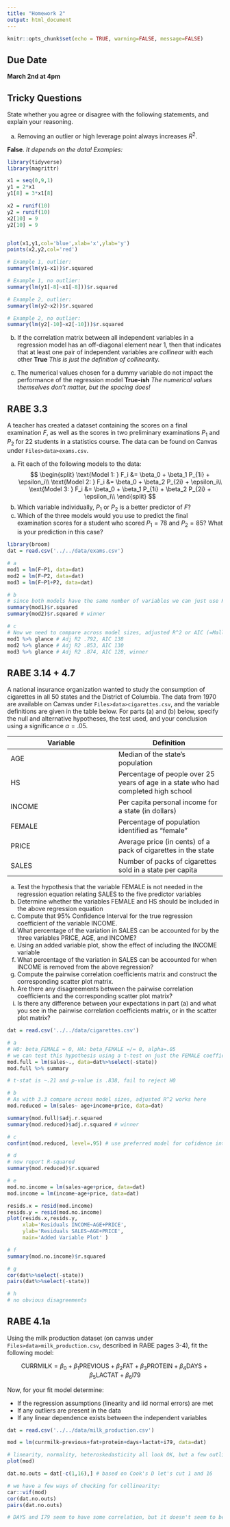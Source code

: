 ```yaml
---
title: "Homework 2"
output: html_document
---
```


```r
knitr::opts_chunk$set(echo = TRUE, warning=FALSE, message=FALSE)
```

## Due Date
**March 2nd at 4pm**

## Tricky Questions
State whether you agree or disagree with the following statements, and explain your reasoning.

a. Removing an outlier or high leverage point always increases $R^2$.

**False**. *It depends on the data! Examples:*
```r
library(tidyverse)
library(magrittr)

x1 = seq(0,9,1)
y1 = 2*x1 
y1[8] = 3*x1[8]

x2 = runif(10)
y2 = runif(10)
x2[10] = 9
y2[10] = 9


plot(x1,y1,col='blue',xlab='x',ylab='y')
points(x2,y2,col='red')

# Example 1, outlier:
summary(lm(y1~x1))$r.squared

# Example 1, no outlier:
summary(lm(y1[-8]~x1[-8]))$r.squared

# Example 2, outlier:
summary(lm(y2~x2))$r.squared

# Example 2, no outlier:
summary(lm(y2[-10]~x2[-10]))$r.squared
```

b. If the correlation matrix between all independent variables in a regression model has an off-diagonal element near 1, then that indicates that at least one pair of independent variables are *collinear* with each other
**True** *This is just the definition of collinearity.*

c. The numerical values chosen for a dummy variable do not impact the performance of the regression model 
**True-ish** *The numerical values themselves don't matter, but the spacing does!*


## RABE 3.3 
A teacher has created a dataset containing the scores on a final examination $F$, as well as the scores in two preliminary examinations $P_1$ and $P_2$ for 22 students in a statistics course. The data can be found on Canvas under `Files>data>exams.csv`.

a. Fit each of the following models to the data:
$$
\begin{split}
\text{Model 1: } F_i &= \beta_0 + \beta_1 P_{1i} + \epsilon_i\\
\text{Model 2: } F_i &= \beta_0 + \beta_2 P_{2i} + \epsilon_i\\
\text{Model 3: } F_i &= \beta_0 + \beta_1 P_{1i} + \beta_2 P_{2i} + \epsilon_i\\
\end{split}
$$
b. Which variable individually, $P_1$ or $P_2$ is a better predictor of $F$?
c. Which of the three models would you use to predict the final examination scores for a student who scored $P_1=78$ and $P_2=85$? What is your prediction in this case?

```r
library(broom)
dat = read.csv('../../data/exams.csv')

# a
mod1 = lm(F~P1, data=dat)
mod2 = lm(F~P2, data=dat)
mod3 = lm(F~P1+P2, data=dat)

# b
# since both models have the same number of variables we can just use R-squared 
summary(mod1)$r.squared
summary(mod2)$r.squared # winner

# c
# Now we need to compare across model sizes, adjusted R^2 or AIC (=Mallow's Cp) works here
mod1 %>% glance # Adj R2 .792, AIC 138
mod2 %>% glance # Adj R2 .853, AIC 130
mod3 %>% glance # Adj R2 .874, AIC 128, winner

```

## RABE 3.14 + 4.7
A national insurance organization wanted to study the consumption of cigarettes in all 50 states and the District of Columbia. The data from 1970 are available on Canvas under `Files>data>cigarettes.csv`, and the variable definitions are given in the table below. For parts (a) and (b) below, specify the null and alternative hypotheses, the test used, and your conclusion using a significance $\alpha=.05$.

| Variable | Definition |
|-|-|
| AGE | Median of the state's population |
| HS | Percentage of people over 25 years of age in a state who had completed high school |
| INCOME | Per capita personal income for a state (in dollars) |
| FEMALE | Percentage of population identified as "female" |
| PRICE | Average price (in cents) of a pack of cigarettes in the state |
| SALES | Number of packs of cigarettes sold in a state per capita |

a. Test the hypothesis that the variable FEMALE is not needed in the regression equation relating SALES to the five predictor variables
b. Determine whether the variables FEMALE and HS should be included in the above regression equation
c. Compute that 95\% Confidence Interval for the true regression coefficient of the variable INCOME.
d. What percentage of the variation in SALES can be accounted for by the three variables PRICE, AGE, and INCOME?
e. Using an added variable plot, show the effect of including the INCOME variable
f. What percentage of the variation in SALES can be accounted for when INCOME is removed from the above regression? 
g. Compute the pairwise correlation coefficients matrix and construct the corresponding scatter plot matrix.
h. Are there any disagreements between the pairwise correlation coefficients and the corresponding scatter plot matrix?
i. Is there any difference between your expectations in part (a) and what you see in the pairwise correlation coefficients matrix, or in the scatter plot matrix?

```r
dat = read.csv('../../data/cigarettes.csv')

# a
# H0: beta_FEMALE = 0, HA: beta_FEMALE =/= 0, alpha=.05
# we can test this hypothesis using a t-test on just the FEMALE coefficient
mod.full = lm(sales~., data=dat%>%select(-state))
mod.full %>% summary

# t-stat is ~.21 and p-value is .838, fail to reject H0

# b
# As with 3.3 compare across model sizes, adjusted R^2 works here
mod.reduced = lm(sales~ age+income+price, data=dat)

summary(mod.full)$adj.r.squared
summary(mod.reduced)$adj.r.squared # winner

# c
confint(mod.reduced, level=.95) # use preferred model for cofidence interval

# d 
# now report R-squared
summary(mod.reduced)$r.squared

# e
mod.no.income = lm(sales~age+price, data=dat)
mod.income = lm(income~age+price, data=dat)

resids.x = resid(mod.income)
resids.y = resid(mod.no.income)
plot(resids.x,resids.y,
     xlab='Residuals INCOME~AGE+PRICE',
     ylab='Residuals SALES~AGE+PRICE',
     main='Added Variable Plot' )

# f
summary(mod.no.income)$r.squared

# g
cor(dat%>%select(-state))
pairs(dat%>%select(-state))

# h
# no obvious disagreements

```

## RABE 4.1a
Using the milk production dataset (on canvas under `Files>data>milk_production.csv`, described in RABE pages 3-4), fit the following model:

$$
\text{CURRMILK} = \beta_0 + \beta_1 \text{PREVIOUS} + \beta_2 \text{FAT} + \beta_3 \text{PROTEIN} + \beta_4 \text{DAYS} + \beta_5 \text{LACTAT} + \beta_6 \text{I79}
$$

Now, for your fit model determine:

* If the regression assumptions (linearity and iid normal errors) are met
* If any outliers are present in the data
* If any linear dependence exists between the independent variables

```r
dat = read.csv('../../data/milk_production.csv')

mod = lm(currmilk~previous+fat+protein+days+lactat+i79, data=dat)

# linearity, normality, heteroskedasticity all look OK, but a few outliers
plot(mod)

dat.no.outs = dat[-c(1,16),] # based on Cook's D let's cut 1 and 16

# we have a few ways of checking for collinearity:
car::vif(mod)
cor(dat.no.outs)
pairs(dat.no.outs)

# DAYS and I79 seem to have some correlation, but it doesn't seem to be too problematic
```
